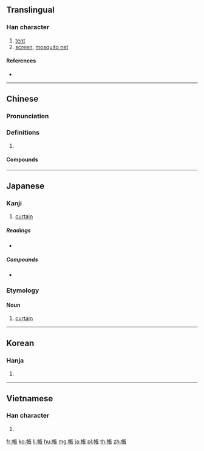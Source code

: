 {{also|帐|賬}}
==Translingual==

===Han character===
{{Han char|rn=50|rad=巾|as=08|sn=11|four=41232|canj=LBSMV|ids=⿰巾長}}

# [[tent]]
# [[screen]], [[mosquito net]]

====References====
* {{Han ref|kx=0332.200|dkj=08939|dj=0638.190|hdz=10742.080|uh=5E33|ud=24115|bh=B162|bd=45410}}

----

==Chinese==
{{zh-forms|s=帐}}

===Pronunciation===
{{zh-pron
|m=zhàng
|c=zoeng3
|mn=qz,tw,xm:tiòng/zz:tiàng/qz,tw,xm:tiùⁿ/zz:tiòⁿ
|mn_note=tiòng/tiàng - literary; tiùⁿ/tiòⁿ - vernacular
|mc=y
|oc=y
|ma=
|cat=n
}}

===Definitions===
{{zh-hanzi}}

# {{rfdef|zh}}

====Compounds====
{{zh-der|帳飲|大帳|幔帳|帳簷|單帳|九華帳|帳鉤|入帳|交帳|冷帳不問|倒反帳|帳本|帳款|帳棚|對帳|帳紋|勾帳|帳幕|帳冊|分類帳|慢帳|壞帳|惠帳|人頭帳目|上帳|床帳|乜斜纏帳|呆帳|回爐復帳|報帳|哈帳|帳下|廬帳|帳務|序時帳|幃帳|帳面價值|帳簿|帳篷|帳房|帳戶|帳子|帳單|帳主子|帳中歌|小帳|坐帳|客帳司|了帳|倒帳|宕帳|中軍帳|夾帳|不認帳|升帳|寬打料帳|坐床撒帳|付帳|帳目|帳籍|打料帳|演帳|打夾帳|毳帳|現金帳|查帳|押帳|收帳|欺瞞夾帳|混帳話|漂帳|找帳|放帳|應付帳款|玉帳|抵帳|應收帳款|秋後算帳|有帳|祖帳|百子帳|打帳|瞎帳|盤帳|甲帳|歸帳路頭|流年帳|營帳|攏帳|查帳員|撒帳|爛帳|拆帳|清帳|混帳|流水帳|沒帳|流蘇帳|打爛帳|折帳|沖帳|斗帳|混帳東西|會帳|日記帳|馬帳|芙蓉帳|算總帳|落帳|絳帳|陳帳|總帳|簽帳|花帳|這筆帳|糊塗帳|該帳|進帳|翻舊帳|裁衣合帳|籍帳|認帳|老帳|轉帳交易|要帳|立帳子|開帳|黼帳|賴帳|轉帳|舊帳|討帳|虎帳|連珠帳|開花帳|過帳|纏帳|覆帳|資本帳|結帳日|繐帳|結帳|翻老帳|簽帳卡|絳帳授徒|閻王帳|經帳|隔壁帳|虛帳|錦帳|銷金帳|銷帳|算帳|紗帳|還帳|算舊帳|賒帳|買帳|設帳|記帳|計帳|賠帳|蚊帳|管帳}}

----

==Japanese==

===Kanji===
{{ja-kanji|grade=3|rs=巾08}}

# [[curtain]]

=====Readings=====
* {{ja-readings|on=[[ちょう]] (chō) > [[ちやう]]  (tyau)|kun=[[とばり]] (tobari), [[はり]] (hari)}}

=====Compounds=====
* {{ja-r|手帳|てちょう}}

===Etymology===
{{ja-kanjitab|とばり|yomi=k}}

====Noun====
{{ja-noun|とばり}}

# [[curtain]]

----

==Korean==

===Hanja===
{{ko-hanja|hangeul=장|rv=jang|mr=chang|y=cang}}

# {{defn|lang=ko}}

----

==Vietnamese==

===Han character===
{{vi-hantu|[[trướng]], [[trương]]}}

# {{defn|lang=vi}}

[[fr:帳]]
[[ko:帳]]
[[li:帳]]
[[hu:帳]]
[[mg:帳]]
[[ja:帳]]
[[pl:帳]]
[[th:帳]]
[[zh:帳]]